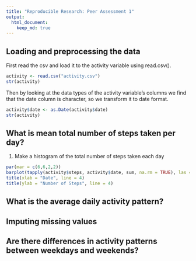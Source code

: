 ```yaml
---
title: "Reproducible Research: Peer Assessment 1"
output: 
  html_document:
    keep_md: true
---
```



## Loading and preprocessing the data

First read the csv and load it to the activity variable using read.csv(). 

```r
activity <- read.csv("activity.csv")
str(activity)
```

Then by looking at the data types of the activity variable's columns we find that the date column is character, so we transform it to date format.

```r
activity$date <- as.Date(activity$date)
str(activity)
```

## What is mean total number of steps taken per day?

1. Make a histogram of the total number of steps taken each day

```r
par(mar = c(6,6,2,2))
barplot(tapply(activity$steps, activity$date, sum, na.rm = TRUE), las = 2, col = "light blue", main = "Total number of steps / Day", cex.names = 0.6)
title(xlab = "Date", line = 4)
title(ylab = "Number of Steps", line = 4)
```



## What is the average daily activity pattern?



## Imputing missing values



## Are there differences in activity patterns between weekdays and weekends?
